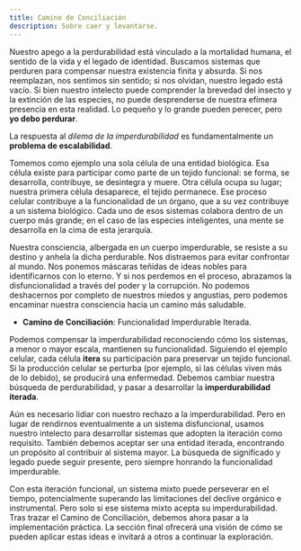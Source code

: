 ```yaml
---
title: Camino de Conciliación
description: Sobre caer y levantarse.
---
```


Nuestro apego a la perdurabilidad está vinculado a la mortalidad humana, el sentido de la vida y el legado de identidad. Buscamos sistemas que perduren para compensar nuestra existencia finita y absurda. Si nos reemplazan, nos sentimos sin sentido; si nos olvidan, nuestro legado está vacío. Si bien nuestro intelecto puede comprender la brevedad del insecto y la extinción de las especies, no puede desprenderse de nuestra efímera presencia en esta realidad. Lo pequeño y lo grande pueden perecer, pero **yo debo perdurar**.

La respuesta al *dilema de la imperdurabilidad* es fundamentalmente un **problema de escalabilidad**.

Tomemos como ejemplo una sola célula de una entidad biológica. Esa célula existe para participar como parte de un tejido funcional: se forma, se desarrolla, contribuye, se desintegra y muere. Otra célula ocupa su lugar; nuestra primera célula desaparece, el tejido permanece. Ese proceso celular contribuye a la funcionalidad de un órgano, que a su vez contribuye a un sistema biológico. Cada uno de esos sistemas colabora dentro de un cuerpo más grande; en el caso de las especies inteligentes, una mente se desarrolla en la cima de esta jerarquía.

Nuestra consciencia, albergada en un cuerpo imperdurable, se resiste a su destino y anhela la dicha perdurable. Nos distraemos para evitar confrontar al mundo. Nos ponemos máscaras teñidas de ideas nobles para identificarnos con lo eterno. Y si nos perdemos en el proceso, abrazamos la disfuncionalidad a través del poder y la corrupción. No podemos deshacernos por completo de nuestros miedos y angustias, pero podemos encaminar nuestra consciencia hacia un camino más saludable.

- **Camino de Conciliación**: Funcionalidad Imperdurable Iterada.

Podemos compensar la imperdurabilidad reconociendo cómo los sistemas, a menor o mayor escala, mantienen su funcionalidad. Siguiendo el ejemplo celular, cada célula **itera** su participación para preservar un tejido funcional. Si la producción celular se perturba (por ejemplo, si las células viven más de lo debido), se producirá una enfermedad. Debemos cambiar nuestra búsqueda de perdurabilidad, y pasar a desarrollar la **imperdurabilidad iterada**.

Aún es necesario lidiar con nuestro rechazo a la imperdurabilidad. Pero en lugar de rendirnos eventualmente a un sistema disfuncional, usamos nuestro intelecto para desarrollar sistemas que adopten la iteración como requisito. También debemos aceptar ser una entidad iterada, encontrando un propósito al contribuir al sistema mayor. La búsqueda de significado y legado puede seguir presente, pero siempre honrando la funcionalidad imperdurable.

Con esta iteración funcional, un sistema mixto puede perseverar en el tiempo, potencialmente superando las limitaciones del declive orgánico e instrumental. Pero solo si ese sistema mixto acepta su imperdurabilidad. Tras trazar el Camino de Conciliación, debemos ahora pasar a la implementación práctica. La sección final ofrecerá una visión de cómo se pueden aplicar estas ideas e invitará a otros a continuar la exploración.
